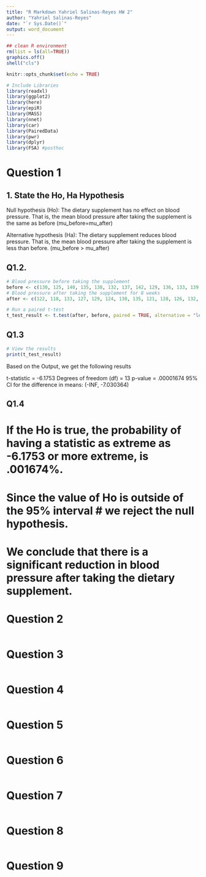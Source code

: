 ---
title: "R Markdown Yahriel Salinas-Reyes HW 2"
author: "Yahriel Salinas-Reyes"
date: "`r Sys.Date()`"
output: word_document
---

```{r, include=FALSE}
## clean R environment 
rm(list = ls(all=TRUE))
graphics.off()
shell("cls")
```

```{r setup, include=FALSE}
knitr::opts_chunk$set(echo = TRUE)
```

```{r, include=FALSE}
# Include Libraries
library(readxl)
library(ggplot2)
library(here)
library(epiR)
library(MASS)
library(nnet)
library(car)
library(PairedData)
library(pwr)
library(dplyr)
library(FSA) #posthoc

```

# Question 1
## 1. State the Ho, Ha Hypothesis
Null hypothesis (Ho): The dietary supplement has no effect on blood pressure. That is, the mean blood pressure after taking the supplement is the same as before (mu_before=mu_after)


Alternative hypothesis (Ha): The dietary supplement reduces blood pressure. That is, the mean blood pressure after taking the supplement is less than before. (mu_before > mu_after)

## Q1.2. 
```{r, out.width="60%"}
# Blood pressure before taking the supplement
before <- c(130, 125, 140, 135, 138, 132, 137, 142, 129, 136, 133, 139, 140, 150)
# Blood pressure after taking the supplement for 8 weeks
after <- c(122, 118, 133, 127, 129, 124, 130, 135, 121, 128, 126, 132, 120, 123)

# Run a paired t-test
t_test_result <- t.test(after, before, paired = TRUE, alternative = "less")

```

## Q1.3
```{r, out.width="60%"}
# View the results
print(t_test_result)
```
Based on the Output, we get the following results

t-statistic = -6.1753
Degrees of freedom (df) = 13
p-value = .00001674
95% CI for the difference in means: (-INF, -7.030364)

## Q1.4
# If the Ho is true, the probability of having a statistic as extreme as -6.1753 or more extreme, is .001674%.
# Since the value of Ho is outside of the 95% interval # we reject the null hypothesis.
# We conclude that there is a significant reduction in blood pressure after taking the dietary supplement.

# Question 2
```{r, out.width="60%"}

```

# Question 3
```{r, out.width="60%"}

```

# Question 4
```{r, out.width="60%"}

```

# Question 5
```{r, out.width="60%"}

```

# Question 6
```{r, out.width="60%"}

```

# Question 7
```{r, out.width="60%"}

```

# Question 8
```{r, out.width="60%"}

```

# Question 9
```{r, out.width="60%"}

```

























